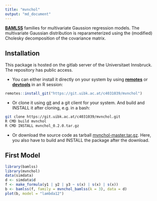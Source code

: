 ```yaml
---
title: "mvnchol"
output: "md_document"
---
```


[**BAMLSS**](http://www.bamlss.org/) families for multivariate
Gaussion regression models. The multivariate Gaussian distribution is
reparameterized using the (modified) Cholesky
decomposition of the covariance matrix.

## Installation

This package is hosted on the gitlab server of the Universitaet
Innsbruck. The repository has public access.

* You can either install it directly on your system by
    using [**remotes**](https://remotes.r-lib.org/) or
	[**devtools**](https://devtools.r-lib.org/) in an R session:

```r
remotes::install_git("https://git.uibk.ac.at/c4031039/mvnchol")
```

* Or clone it using [git](https://git-scm.com/) and a git client for your system.
    And build and INSTALL it after cloning, e.g. in a bash:

```bash
git clone https://git.uibk.ac.at/c4031039/mvnchol.git
R CMD build mvnchol
R CMD INSTALL mvnchol_0.2.0.tar.gz
```

* Or download the source code as tarball
[mvnchol-master.tar.gz](https://git.uibk.ac.at/c4031039/mvnchol/-/archive/master/mvnchol-master.tar.gz).
Here, you also have to build and INSTALL the package after the download.

## First Model

```r
library(bamlss)
library(mvnchol)
data(simdata)
d <- simdata$d
f <- make_formula(y1 | y2 | y3 ~ s(x) | s(x) | s(x))
b <- bamlss(f, family = mvnchol_bamlss(k = 3), data = d)
plot(b, model = "lambda12")
```



